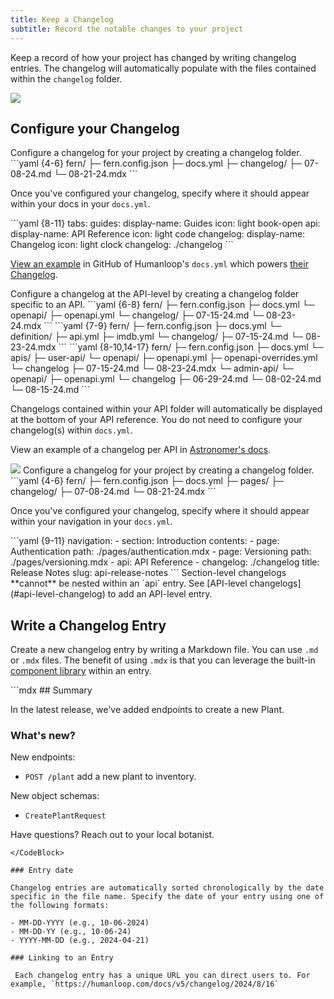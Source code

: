 ```yaml
---
title: Keep a Changelog
subtitle: Record the notable changes to your project
---
```


Keep a record of how your project has changed by writing changelog entries. The changelog will automatically populate with the files contained within the `changelog` folder.

<Frame
    caption="Keep your users updated as your project evolves"
    background="subtle"
  >
      <img src="changelog-humanloop.png" />
  </Frame>

## Configure your Changelog

<AccordionGroup>
<Accordion title='Top-level Changelog'>
Configure a changelog for your project by creating a changelog folder.

<CodeBlock title="Configure a Changelog">
```yaml {4-6}
fern/
├─ fern.config.json
├─ docs.yml
├─ changelog/
    ├─ 07-08-24.md
    └─ 08-21-24.mdx
```
</CodeBlock>

Once you've configured your changelog, specify where it should appear within your docs in your `docs.yml`.

<CodeBlock title="docs.yml">
```yaml {8-11}
tabs:
  guides:
    display-name: Guides
    icon: light book-open
  api:
    display-name: API Reference
    icon: light code
  changelog:
    display-name: Changelog
    icon: light clock
    changelog: ./changelog
```
</CodeBlock>

[View an example](https://github.com/humanloop/humanloop-docs/blob/30ddedaf6d2779361e8ee1f373f722364e5dd71d/fern/versions/v5.yml#L10-L13) in GitHub of Humanloop's `docs.yml` which powers [their Changelog](https://humanloop.com/docs/changelog).

</Accordion>
<Accordion title='API-level Changelog'>
Configure a changelog at the API-level by creating a changelog folder specific to an API.

<CodeBlocks>
<CodeBlock title="OpenAPI">
```yaml {6-8}
fern/
├─ fern.config.json
├─ docs.yml
└─ openapi/
    ├─ openapi.yml
    └─ changelog/
        ├─ 07-15-24.md
        └─ 08-23-24.mdx
```
</CodeBlock>
<CodeBlock title="Fern Definition">
```yaml {7-9}
fern/
├─ fern.config.json
├─ docs.yml
└─ definition/
    ├─ api.yml
    ├─ imdb.yml
    └─ changelog/
        ├─ 07-15-24.md
        └─ 08-23-24.mdx 
```
</CodeBlock>
<CodeBlock title="Multiple APIs">
```yaml {8-10,14-17}
fern/
├─ fern.config.json
├─ docs.yml
└─ apis/
    ├─ user-api/
        └─ openapi/
            ├─ openapi.yml
            ├─ openapi-overrides.yml
            └─ changelog
                ├─ 07-15-24.md
                └─ 08-23-24.mdx
    └─ admin-api/
        └─ openapi/
            ├─ openapi.yml
            └─ changelog
                ├─ 06-29-24.md
                └─ 08-02-24.md
                └─ 08-15-24.md
```
</CodeBlock>
</CodeBlocks>

Changelogs contained within your API folder will automatically be displayed at the bottom of your API reference. You do not need to configure your changelog(s) within `docs.yml`. 

View an example of a changelog per API in [Astronomer's docs](https://www.astronomer.io/docs/api/iam-api-reference/changelog).

<Frame
    caption="A unique changelog per API"
    background="subtle"
  >
      <img src="changelog-astronomer.png" />
  </Frame>

</Accordion>
<Accordion title="Section-level Changelog">
Configure a changelog for your project by creating a changelog folder.

<CodeBlock title="Configure a Changelog">
```yaml {4-6}
fern/
├─ fern.config.json
├─ docs.yml
├─ pages/
├─ changelog/
    ├─ 07-08-24.md
    └─ 08-21-24.mdx
```
</CodeBlock>

Once you've configured your changelog, specify where it should appear within your navigation in your `docs.yml`.

<CodeBlock title="docs.yml">
```yaml {9-11}
navigation:
  - section: Introduction
    contents: 
      - page: Authentication
        path: ./pages/authentication.mdx
      - page: Versioning
        path: ./pages/versioning.mdx
  - api: API Reference
  - changelog: ./changelog
    title: Release Notes
    slug: api-release-notes
```

<Note>
Section-level changelogs **cannot** be nested within an `api` entry. See [API-level changelogs](#api-level-changelog) to add an API-level entry.
</Note>
</CodeBlock>
</Accordion>
</AccordionGroup>

## Write a Changelog Entry

Create a new changelog entry by writing a Markdown file. You can use `.md` or `.mdx` files. The benefit of using `.mdx` is that you can leverage the built-in [component library](/learn/docs/content/components/overview) within an entry.

<CodeBlock title = "fern/openapi/changelog/2024-07-31.mdx">
```mdx
## Summary

In the latest release, we've added endpoints to create a new Plant.

### What's new?

New endpoints:

- `POST /plant` add a new plant to inventory.

New object schemas:

- `CreatePlantRequest`

<Note> Have questions? Reach out to your local botanist. </Note>
```
</CodeBlock>

### Entry date 

Changelog entries are automatically sorted chronologically by the date specific in the file name. Specify the date of your entry using one of the following formats:

- MM-DD-YYYY (e.g., 10-06-2024)
- MM-DD-YY (e.g., 10-06-24)
- YYYY-MM-DD (e.g., 2024-04-21)

### Linking to an Entry

 Each changelog entry has a unique URL you can direct users to. For example, `https://humanloop.com/docs/v5/changelog/2024/8/16`

